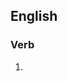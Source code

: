 ==English==

===Verb===
{{head|en|present participle}}

# {{present participle of|arborise|lang=en|nocat=1}}